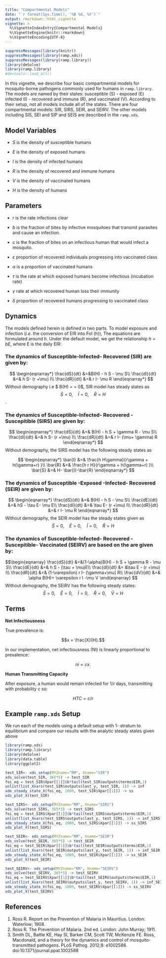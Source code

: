```yaml
---
title: "Compartmental Models"
date: "`r format(Sys.time(), '%B %d, %Y')`"
output: rmarkdown::html_vignette 
vignette: >
  %\VignetteIndexEntry{Compartmental Models}
  %\VignetteEngine{knitr::rmarkdown}
  %\VignetteEncoding{UTF-8}
---
```

  
```r
suppressMessages(library(knitr))
suppressMessages(library(ramp.xds))
suppressMessages(library(ramp.library))
library(deSolve)
library(ramp.library)
#devtools::load_all()
```

In this vignette, we describe four basic compartmental models for mosquito-borne pathogens commonly used for humans in `ramp.library`. The models are named by their states: susceptible (S) - exposed (E) infected (I) - recovered and immune (R), and vaccinated (V). According to their setup, not all models include all of the states. There are four compartmental models: SIR, SIRS, SEIR, and SEIRV. The other models including SIS, SEI and SIP and SEIS are described in the `ramp.xds`.
  
##  Model Variables

+ $S$ is the density of susceptible humans

+ $E$ is the density of exposed humans

+ $I$ is the density of infected humans

+ $R$ is the density of recovered and immune humans

+ $V$ is the density of vaccinated humans

+ $H$ is the density of humans

## Parameters

+ $r$ is the rate infections clear

+ $b$ is the fraction of bites by infective mosquitoes that transmit parasites and cause an infection. 

+ $c$ is the fraction of bites on an infectious human that would infect a mosquito.

+ $\varepsilon$ proportion of recovered individuals progressing into vaccinated class

+ $\alpha$ is a proportion of vaccinated humans

+ $\tau$ is the rate at which exposed humans become infectious (incubation rate)

+ $\gamma$ rate at which recovered human loss their immunity

+ $\delta$ proportion of recovered humans progressing to vaccinated class

## Dynamics

The models defined herein is defined in two parts. To model exposure and infection (*i.e.* the conversion of EIR into FoI (h)), The equations are formulated around $h$. Under the default model, we get the relationship $h=bE$, where E is the daily EIR:


### The dynamics of Susceptible-Infected- Recovered (SIR) are given by: 

$$
\begin{eqnarray*}
\frac{dS}{dt} &=&B(H) - h S - \mu S\\
\frac{dI}{dt} &=& h S- (r +\mu) I\\
\frac{dR}{dt} &=& r I- \mu R
\end{eqnarray*}
$$
Without demography i.e $ B(H) = \mu = 0$, SIR model has steady states as $$ 
\bar{S} = 0, \quad  \bar{I} =0, \quad \bar{R} = H$$.

### The dynamics of Susceptible-Infected- Recovered -Suscepitible  (SIRS) are given by:

$$
\begin{eqnarray*}
\frac{dS}{dt} &=& B(H) - h S + \gamma R - \mu S\\
\frac{dI}{dt} &=& h S- (r +\mu) I\\
\frac{dR}{dt} &=& r I- (\mu+ \gamma) R
\end{eqnarray*}
$$
Without demography, the SIRS model has the following steady states as
 
$$
\begin{eqnarray*}
\bar{I} &=& \frac{h H\gamma}{r\gamma + h(\gamma+r) }\\
\bar{R} &=& \frac{h r H}{r\gamma + h(\gamma+r) }\\
\bar{S} &=& H- \bar{I}-\bar{R}
\end{eqnarray*}
$$


### The dynamics of Susceptible -Exposed -Infected- Recovered  (SEIR) are given by: 

$$
\begin{eqnarray*}
\frac{dS}{dt} &=& B(H) - h S - \mu S\\
\frac{dE}{dt} &=& hS - \tau E- \mu E\\
\frac{dI}{dt} &=& \tau E- (r +\mu) I\\
\frac{dR}{dt} &=& r I- \mu R
\end{eqnarray*}
$$
Without demography, the SEIR model has the steady states given as 
$$ \bar{S} = 0, \quad \bar{E} = 0,\quad \bar{I} = 0,\quad \bar{R} = H$$

### The dynamics of Susceptible-Infected- Recovered -Suscepitible- Vaccinated (SEIRV)  are based on the  are given by: 

$$\begin{eqnarray}
\frac{dS}{dt} &=&(1-\alpha)B(H) - h S + \gamma R - \mu S\\
\frac{dE}{dt} &=& h S - (\tau  + \mu)E\\
\frac{dI}{dt} &= &\tau E - (r +\mu) I\\
\frac{dR}{dt} &=& (1-\varepsilon) r I- (\gamma+\mu) R\\
\frac{dV}{dt} &=& \alpha B(H)+ \varepsilon r I -\mu V
\end{eqnarray}
$$
Without demography, the SEIRV has the following steady states:
$$ \bar{S} = 0, \quad \bar{E} = 0,\quad \bar{I} = 0,\quad \bar{R} = 0,\quad  \bar{V}= H$$


## Terms 

**Net Infectiousness**

True prevalence is:

$$x = \frac{X}{H}.$$ 

In our implementation, net infectiousness (NI) is linearly proportional to prevalence:

$$ni = c x.$$

**Human Transmitting Capacity**

After exposure, a human would remain infected for $1/r$ days, transmitting with probability $c$ so:

$$HTC= c/r$$

## Example `ramp.xds` Setup

We run each of the models using a default setup with 1- stratum  to equilibrium and compare our results with the analytic steady states given above

```r
library(ramp.xds)
library(ramp.library)
library(deSolve)
library(data.table)
library(ggplot2)
```

```r
test_SIR<- xds_setup(MYZname="RM", Xname="SIR")
xds_solve(test_SIR, 365*5) -> test_SIR
foi_eq = test_SIR$Xpar[[1]]$b*tail(test_SIR$outputs$terms$EIR,1)
unlist(list_Xvars(test_SIR$outputs$last_y, test_SIR, 1)) -> inf 
xde_steady_state_X(foi_eq, 1000, test_SIR$Xpar[[1]]) -> ss
xds_plot_X(test_SIR)
```

```r
test_SIRS<- xds_setup(MYZname="RM", Xname="SIRS")
xds_solve(test_SIRS, 365*3) -> test_SIRS
foi_eq = test_SIRS$Xpar[[1]]$b*tail(test_SIRS$outputs$terms$EIR,1)
unlist(list_Xvars(test_SIRS$outputs$last_y, test_SIRS, 1)) -> inf_SIRS
xde_steady_state_X(foi_eq, 1000, test_SIRS$Xpar[[1]]) -> ss_SIRS
xds_plot_X(test_SIRS)
```

```r
test_SEIR<- xds_setup(MYZname="RM", Xname="SEIR")
xds_solve(test_SEIR, 365*5) -> test_SEIR
foi_eq = test_SEIR$Xpar[[1]]$b*tail(test_SEIR$outputs$terms$EIR,1)
unlist(list_Xvars(test_SEIR$outputs$last_y, test_SEIR, 1)) -> inf_SEIR
xde_steady_state_X(foi_eq, 1000, test_SEIR$Xpar[[1]]) -> ss_SEIR
xds_plot_X(test_SEIR)
```

```r
test_SEIRV<- xds_setup(MYZname="RM", Xname="SEIRV")
xds_solve(test_SEIRV, 365*5) -> test_SEIRV
foi_eq = test_SEIRV$Xpar[[1]]$b*tail(test_SEIRV$outputs$terms$EIR,1)
unlist(list_Xvars(test_SEIRV$outputs$last_y, test_SEIRV, 1)) -> inf_SEIRV
xde_steady_state_X(foi_eq, 1000, test_SEIRV$Xpar[[1]]) -> ss_SEIRV
xds_plot_X(test_SEIRV)
```



## References

1. Ross R. Report on the Prevention of Malaria in Mauritius. London: Waterlow; 1908.
2. Ross R. The Prevention of Malaria. 2nd ed. London: John Murray; 1911.
3. Smith DL, Battle KE, Hay SI, Barker CM, Scott TW, McKenzie FE. Ross, Macdonald, and a theory for the dynamics and control of mosquito-transmitted pathogens. PLoS Pathog. 2012;8: e1002588. doi:10.1371/journal.ppat.1002588


